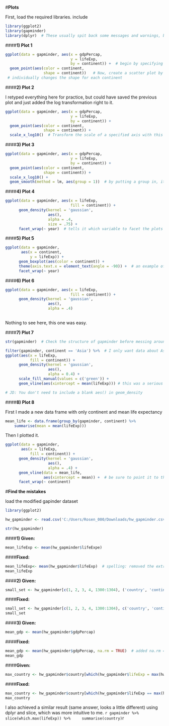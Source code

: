 
#**Plots**

First, load the required libraries. include

```r
library(ggplot2)
library(gapminder)
library(dplyr)  # These usually spit back some messages and warnings, by adding message = FALSE into the above markdown formatting  it suppresses it.
```


####**1) Plot 1**
```r
ggplot(data = gapminder, aes(x = gdpPercap, 
                             y = lifeExp, 
                             by = continent)) +  # begin by specifying dataset, axis, and grouping
  geom_point(aes(color = continent, 
                 shape = continent))   # Now, create a scatter plot by creating a layer. Specify how the variables are displayed on the graph.
 # individually changes the shape for each continent
```
  
####**2) Plot 2**

I retyped everything here for practice, but could have saved the previous plot and just added the log transformation right to it.

```r
ggplot(data = gapminder, aes(x = gdpPercap, 
                             y = lifeExp, 
                             by = continent)) + 
  geom_point(aes(color = continent, 
                 shape = continent)) +
  scale_x_log10()  # Transform the scale of a specified axis with this command. Other transformations can be used instead of log10.
```  
  
####**3) Plot 3**
```r
ggplot(data = gapminder, aes(x = gdpPercap, 
                             y = lifeExp, 
                             by = continent)) + 
  geom_point(aes(color = continent, 
                 shape = continent)) +
  scale_x_log10() +
  geom_smooth(method = lm, aes(group = 1))  # by putting a group in, it's really just specifying not to group by continent. can also just remove by = continent from above.
``` 
  
####**4) Plot 4** 
```r
ggplot(data = gapminder, aes(x = lifeExp, 
                             fill = continent)) +
      geom_density(kernel = 'gaussian', 
                   aes(),
                   alpha = .4, 
                   size = .75) +
      facet_wrap(~ year)  # tells it which variable to facet the plots by. Fun to play with, I made a huge plot faceting by country and a useless one faceting by continent.
```

####**5) Plot 5**
```r
ggplot(data = gapminder, 
       aes(x = continent, 
           y = lifeExp)) +
      geom_boxplot(aes(color = continent)) +
      theme(axis.text.x = element_text(angle = -90)) +  # an example of a layer that adjusts the axis text in more elaborate ways than just size. Still just scratching the surface here, but at least this makes it readable.
      facet_wrap(~ year)
```      
####**6) Plot 6**
```r
ggplot(data = gapminder, aes(x = lifeExp, 
                             fill = continent)) +
      geom_density(kernel = 'gaussian', 
                   aes(), 
                   alpha = .4)
                
```
Nothing to see here, this one was easy.

####**7) Plot 7**
```r
str(gapminder)  # Check the structure of gapminder before messing around too much with dplyr, just to get your head on straight
```

```r
filter(gapminder, continent == 'Asia') %>%  # I only want data about Asia so it's safe to filter out everything else
ggplot(aes(x = lifeExp, 
           fill = continent)) +
      geom_density(kernel = 'gaussian', 
                   aes(), 
                   alpha = 0.4) +
      scale_fill_manual(values = c('green')) +
      geom_vline(aes(xintercept = mean(lifeExp))) # this was a serious pain, I had trouble finding a concise write up on geom_vline. After an hour struggle, I realized I had mispelled xintercept, woops.

# JD: You don't need to include a blank aes() in geom_density
```
      
    
####**8) Plot 8**

First I made a new data frame with only continent and mean life expectancy

```r
mean_life <- data.frame(group_by(gapminder, continent) %>%  
    summarise(mean = mean(lifeExp)))
```
Then I plotted it.

```r
ggplot(data = gapminder, 
       aes(x = lifeExp, 
           fill = continent)) +              
      geom_density(kernel = 'gaussian', 
                   aes(), 
                   alpha = .4) +
      geom_vline(data = mean_life, 
                 aes(xintercept = mean)) +  # be sure to point it to the new data table here. I almost confused myself by having the column named mean, is there a standard protocol about not naming things the same as a function?
      facet_wrap(~ continent) 
```      
      
      
      
#**Find the mistakes**

load the modified gapinder dataset

```r
library(ggplot2)

hw_gapminder <- read.csv('C:/Users/Rosen_000/Downloads/hw_gapminder.csv')

str(hw_gapminder)
```

####**1) Given:**

```r
mean_lifeExp <- mean(hw_gapminder$lifeExpe)
```

####**Fixed:**
    
```r
mean_lifeExp<- mean(hw_gapminder$lifeExp)  # spelling: removed the extra "e" at the end 
mean_lifeExp
```

####**2) Given:**

```r
small_set <- hw_gapminder[c(1, 2, 3, 4, 1300:1304), ('country', 'continent', 'year')]
```

####**Fixed:**
```r
small_set <- hw_gapminder[c(1, 2, 3, 4, 1300:1304), c('country', 'continent', 'year')]  # syntax: added a "c" before the list of columns to include
small_set
```

####**3) Given:** 
```r
mean_gdp <- mean(hw_gapminder$gdpPercap)
```
####**Fixed:**
```r
mean_gdp <- mean(hw_gapminder$gdpPercap, na.rm = TRUE)  # added na.rm = TRUE, allowing to calculate the mean even though there was some missing data or something in there.
mean_gdp
```
####**Given:**
```r
max_country <- hw_gapminder$country[which(hw_gapminder$lifeExp = max(hw_gapminder$lifeExp))]
```

####**Fixed:**
```r
max_country <- hw_gapminder$country[which(hw_gapminder$lifeExp == max(hw_gapminder$lifeExp))] # syntax: Needed an extra "=", although it generated a sligthly different result than the one on the website; mine showed levels. 
max_country
```
I also achieved a similar result (same answer, looks a little different) using dplyr and slice, which was more intuitive to me.
```r
gapminder %>%
    slice(which.max(lifeExp)) %>%
    summarise(country)
```r

 

